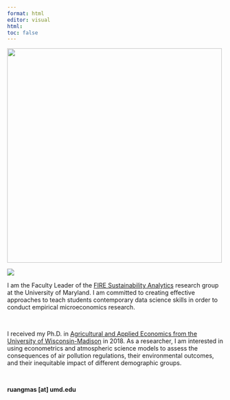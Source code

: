 ---
format: html
editor: visual
html:
toc: false
---

![](images/header_name.png){fig-align="left" width="500"}

::: grid
::: g-col-4
![](images/canva_round.png)
:::

::: g-col-6
I am the Faculty Leader of the [FIRE Sustainability Analytics](https://www.fire.umd.edu/sa) research group at the University of Maryland. I am committed to creating effective approaches to teach students contemporary data science skills in order to conduct empirical microeconomics research.

 

I received my Ph.D. in [Agricultural and Applied Economics from the University of Wisconsin-Madison](https://aae.wisc.edu/) in 2018. As a researcher, I am interested in using econometrics and atmospheric science models to assess the consequences of air pollution regulations, their environmental outcomes, and their inequitable impact of different demographic groups.

 

**ruangmas \[at\] umd.edu**

 

:::
:::
